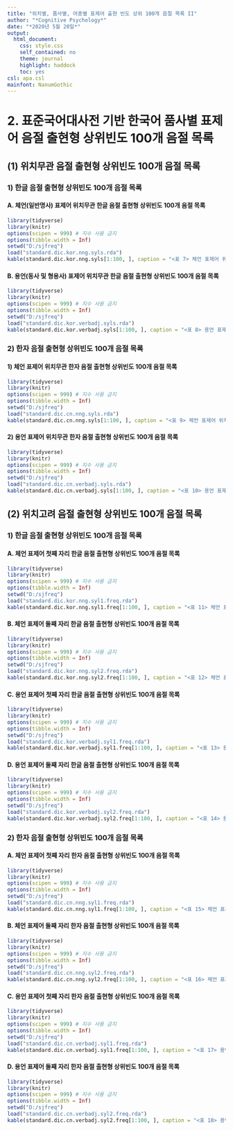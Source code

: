 ```yaml
---
title: "위치별, 품사별, 어종별 표제어 출현 빈도 상위 100개 음절 목록 II"
author: "*Cognitive Psychology*"
date: "*2020년 5월 20일*"
output:
  html_document:
    css: style.css
    self_contained: no
    theme: journal
    highlight: haddock
    toc: yes
csl: apa.csl
mainfont: NanumGothic
---
```


# 2. 표준국어대사전 기반 한국어 품사별 표제어 음절 출현형 상위빈도 100개 음절 목록

## (1) 위치무관 음절 출현형 상위빈도 100개 음절 목록

### 1) 한글 음절 출현형 상위빈도 100개 음절 목록

#### A. 체언(일반명사) 표제어 위치무관 한글 음절 출현형 상위빈도 100개 음절 목록
```r
library(tidyverse)
library(knitr)
options(scipen = 999) # 지수 사용 금지
options(tibble.width = Inf)
setwd("D:/sjfreq")
load("standard.dic.kor.nng.syls.rda")
kable(standard.dic.kor.nng.syls[1:100, ], caption = "<표 7> 체언 표제어 위치무관 한글 음절 출현형 상위빈도 100개 음절 목록")
```

#### B. 용언(동사 및 형용사) 표제어 위치무관 한글 음절 출현형 상위빈도 100개 음절 목록
```r
library(tidyverse)
library(knitr)
options(scipen = 999) # 지수 사용 금지
options(tibble.width = Inf)
setwd("D:/sjfreq")
load("standard.dic.kor.verbadj.syls.rda")
kable(standard.dic.kor.verbadj.syls[1:100, ], caption = "<표 8> 용언 표제어 위치무관 한글 음절 출현형 상위빈도 100개 음절 목록")
```

### 2) 한자 음절 출현형 상위빈도 100개 음절 목록

#### 1) 체언 표제어 위치무관 한자 음절 출현형 상위빈도 100개 음절 목록
```r
library(tidyverse)
library(knitr)
options(scipen = 999) # 지수 사용 금지
options(tibble.width = Inf)
setwd("D:/sjfreq")
load("standard.dic.cn.nng.syls.rda")
kable(standard.dic.cn.nng.syls[1:100, ], caption = "<표 9> 체언 표제어 위치무관 한자 음절 출현형 상위빈도 100개 음절 목록")
```

#### 2) 용언 표제어 위치무관 한자 음절 출현형 상위빈도 100개 음절 목록
```r
library(tidyverse)
library(knitr)
options(scipen = 999) # 지수 사용 금지
options(tibble.width = Inf)
setwd("D:/sjfreq")
load("standard.dic.cn.verbadj.syls.rda")
kable(standard.dic.cn.verbadj.syls[1:100, ], caption = "<표 10> 용언 표제어 위치무관 한자 음절 출현형 상위빈도 100개 음절 목록")
```

## (2) 위치고려 음절 출현형 상위빈도 100개 음절 목록

### 1) 한글 음절 출현형 상위빈도 100개 음절 목록

#### A. 체언 표제어 첫째 자리 한글 음절 출현형 상위빈도 100개 음절 목록
```r
library(tidyverse)
library(knitr)
options(scipen = 999) # 지수 사용 금지
options(tibble.width = Inf)
setwd("D:/sjfreq")
load("standard.dic.kor.nng.syl1.freq.rda")
kable(standard.dic.kor.nng.syl1.freq[1:100, ], caption = "<표 11> 체언 표제어 첫째 자리 한글 음절 출현형 상위빈도 100개 음절 목록")
```

#### B. 체언 표제어 둘째 자리 한글 음절 출현형 상위빈도 100개 음절 목록
```r
library(tidyverse)
library(knitr)
options(scipen = 999) # 지수 사용 금지
options(tibble.width = Inf)
setwd("D:/sjfreq")
load("standard.dic.kor.nng.syl2.freq.rda")
kable(standard.dic.kor.nng.syl2.freq[1:100, ], caption = "<표 12> 체언 표제어 둘째 자리 한글 음절 출현형 상위빈도 100개 음절 목록")
```

#### C. 용언 표제어 첫째 자리 한글 음절 출현형 상위빈도 100개 음절 목록
```r
library(tidyverse)
library(knitr)
options(scipen = 999) # 지수 사용 금지
options(tibble.width = Inf)
setwd("D:/sjfreq")
load("standard.dic.kor.verbadj.syl1.freq.rda")
kable(standard.dic.kor.verbadj.syl1.freq[1:100, ], caption = "<표 13> 용언 표제어 첫째 자리 한글 음절 출현형 상위빈도 100개 음절 목록")
```

#### D. 용언 표제어 둘째 자리 한글 음절 출현형 상위빈도 100개 음절 목록
```r
library(tidyverse)
library(knitr)
options(scipen = 999) # 지수 사용 금지
options(tibble.width = Inf)
setwd("D:/sjfreq")
load("standard.dic.kor.verbadj.syl2.freq.rda")
kable(standard.dic.kor.verbadj.syl2.freq[1:100, ], caption = "<표 14> 용언 표제어 둘째 자리 한글 음절 출현형 상위빈도 100개 음절 목록")
```

### 2) 한자 음절 출현형 상위빈도 100개 음절 목록

#### A. 체언 표제어 첫째 자리 한자 음절 출현형 상위빈도 100개 음절 목록
```r
library(tidyverse)
library(knitr)
options(scipen = 999) # 지수 사용 금지
options(tibble.width = Inf)
setwd("D:/sjfreq")
load("standard.dic.cn.nng.syl1.freq.rda")
kable(standard.dic.cn.nng.syl1.freq[1:100, ], caption = "<표 15> 체언 표제어 첫째 자리 한자 음절 출현형 상위빈도 100개 음절 목록")
```

#### B. 체언 표제어 둘째 자리 한자 음절 출현형 상위빈도 100개 음절 목록
```r
library(tidyverse)
library(knitr)
options(scipen = 999) # 지수 사용 금지
options(tibble.width = Inf)
setwd("D:/sjfreq")
load("standard.dic.cn.nng.syl2.freq.rda")
kable(standard.dic.cn.nng.syl2.freq[1:100, ], caption = "<표 16> 체언 표제어 둘째 자리 한자 음절 출현형 상위빈도 100개 음절 목록")
```

#### C. 용언 표제어 첫째 자리 한자 음절 출현형 상위빈도 100개 음절 목록
```r
library(tidyverse)
library(knitr)
options(scipen = 999) # 지수 사용 금지
options(tibble.width = Inf)
setwd("D:/sjfreq")
load("standard.dic.cn.verbadj.syl1.freq.rda")
kable(standard.dic.cn.verbadj.syl1.freq[1:100, ], caption = "<표 17> 용언 표제어 첫째 자리 한자 음절 출현형 상위빈도 100개 음절 목록")
```

#### D. 용언 표제어 둘째 자리 한자 음절 출현형 상위빈도 100개 음절 목록
```r
library(tidyverse)
library(knitr)
options(scipen = 999) # 지수 사용 금지
options(tibble.width = Inf)
setwd("D:/sjfreq")
load("standard.dic.cn.verbadj.syl2.freq.rda")
kable(standard.dic.cn.verbadj.syl2.freq[1:100, ], caption = "<표 18> 용언 표제어 둘째 자리 한자 음절 출현형 상위빈도 100개 음절 목록")
```

